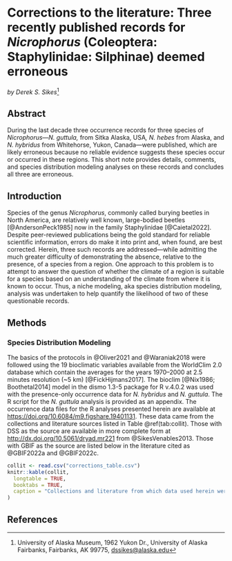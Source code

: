 # Corrections to the literature: Three recently published records for *Nicrophorus* (Coleoptera: Staphylinidae: Silphinae) deemed erroneous

*by Derek S. Sikes*^[University of Alaska Museum, 1962 Yukon Dr., University of Alaska Fairbanks, Fairbanks, AK 99775, <dssikes@alaska.edu>]

## Abstract

During the last decade three occurrence records for three species of *Nicrophorus*&mdash;*N. guttula,* from Sitka Alaska, USA*,* *N. hebes* from Alaska, and *N. hybridus* from Whitehorse, Yukon, Canada&mdash;were published, which are likely erroneous because no reliable evidence suggests these species occur or occurred in these regions. This short note provides details, comments, and species distribution modeling analyses on these records and concludes all three are erroneous.

## Introduction

Species of the genus *Nicrophorus*, commonly called
burying beetles in North America, are relatively well known,
large-bodied beetles [@AndersonPeck1985] now in the family
Staphylinidae [@Caietal2022]. Despite peer-reviewed publications
being the gold standard for reliable scientific information, errors do
make it into print and, when found, are best corrected. Herein, three
such records are addressed&mdash;while admitting the much greater
difficulty of demonstrating the absence, relative to the presence, of a
species from a region. One approach to this problem is to attempt to
answer the question of whether the climate of a region is suitable for a
species based on an understanding of the climate from where it is known
to occur. Thus, a niche modeling, aka species distribution modeling,
analysis was undertaken to help quantify the likelihood of two of these
questionable records.

## Methods

### Species Distribution Modeling

The basics of the protocols in @Oliver2021 and @Waraniak2018 were followed using the 19 bioclimatic variables available from the WorldClim 2.0 database which contain the averages for the years 1970&ndash;2000 at 2.5 minutes resolution (\~5 km) [@FickHijmans2017]. The bioclim [@Nix1986; Boothetal2014] model in the dismo 1.3-5 package for R v.4.0.2 was used with the presence-only occurrence data for *N. hybridus* and *N. guttula*. The R script for the *N. guttula* analysis is provided as an appendix. The occurrence data files for the R analyses presented herein are available at <https://doi.org/10.6084/m9.figshare.19401131>. These data came from the collections and literature sources listed in Table \@ref(tab:collit). Those with DSS as the source are available in more complete form at <http://dx.doi.org/10.5061/dryad.mr221> from @SikesVenables2013. Those with GBIF as the source are listed below in the literature cited as @GBIF2022a and @GBIF2022c.

```{r collit}
collit <- read.csv("corrections_table.csv")
knitr::kable(collit, 
  longtable = TRUE, 
  booktabs = TRUE,
  caption = "Collections and literature from which data used herein were derived."
)
```

## References